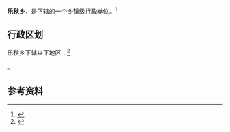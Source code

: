 {{中国乡级行政区|53/29/26/202/000}}

'''乐秋乡'''，是{{PRC admin/fullname|53/29/26/202/000|3}}下辖的一个[[乡镇|乡镇]]级行政单位。<ref>{{PRC admin/ref sgc|{{PRC admin/parent|53/29/26/202/000}}}}</ref>

== 行政区划 ==

乐秋乡下辖以下地区：<ref>{{PRC admin/ref sgc|53/29/26/202/000}}</ref>

{{PRC admin/children|53/29/26/202/000}}。

== 参考资料 ==

{{reflist}}

{{行政区划小作品}}
{{PRC admin/navcat|53/29/26/202/000}}